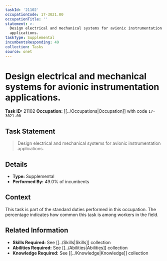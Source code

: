 ```yaml
---
taskId: '21102'
occupationCode: 17-3021.00
occupationTitle: ''
statement: >-
  Design electrical and mechanical systems for avionic instrumentation
  applications.
taskType: Supplemental
incumbentsResponding: 49
collection: Tasks
source: onet
---
```

# Design electrical and mechanical systems for avionic instrumentation applications.

**Task ID:** 21102
**Occupation:** [[../Occupations|Occupation]] with code `17-3021.00`

## Task Statement

> Design electrical and mechanical systems for avionic instrumentation applications.

## Details

- **Type:** Supplemental
- **Performed By:** 49.0% of incumbents

## Context

This task is part of the standard duties performed in this occupation. The percentage indicates how common this task is among workers in the field.

## Related Information

- **Skills Required:** See [[../Skills|Skills]] collection
- **Abilities Required:** See [[../Abilities|Abilities]] collection
- **Knowledge Required:** See [[../Knowledge|Knowledge]] collection
